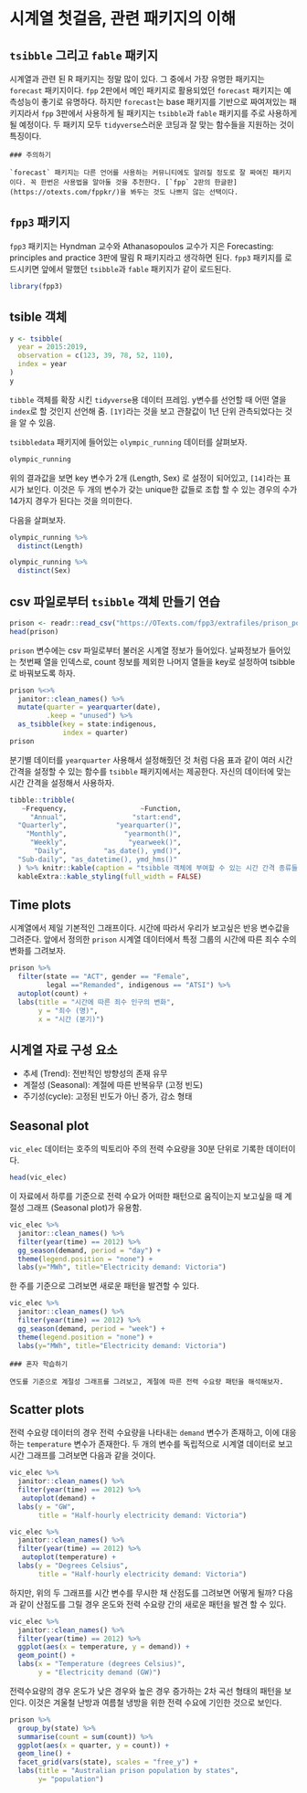 # 시계열 첫걸음, 관련 패키지의 이해 {#intro}

## `tsibble` 그리고 `fable` 패키지

시계열과 관련 된 R 패키지는 정말 많이 있다. 그 중에서 가장 유명한 패키지는 `forecast` 패키지이다. `fpp` 2판에서 메인 패키지로 활용되었던 `forecast` 패키지는 예측성능이 좋기로 유명하다. 하지만 `forecast`는 base 패키지를 기반으로 짜여져있는 패키지라서 `fpp` 3판에서 사용하게 될 패키지는 `tsibble`과 `fable` 패키지를 주로 사용하게 될 예정이다. 두 패키지 모두 `tidyverse`스러운 코딩과 잘 맞는 함수들을 지원하는 것이 특징이다.

```block
### 주의하기

`forecast` 패키지는 다른 언어를 사용하는 커뮤니티에도 알려질 정도로 잘 짜여진 패키지이다. 꼭 한번은 사용법을 알아둘 것을 추천한다. [`fpp` 2판의 한글판](https://otexts.com/fppkr/)을 봐두는 것도 나쁘지 않는 선택이다.
```

## `fpp3` 패키지

`fpp3` 패키지는 Hyndman 교수와 Athanasopoulos 교수가 지은 Forecasting: principles and practice 3판에 딸림 R 패키지라고 생각하면 된다. `fpp3` 패키지를 로드시키면 앞에서 말했던 `tsibble`과 `fable` 패키지가 같이 로드된다.

```r
library(fpp3)
```

## tsible 객체

```r
y <- tsibble(
  year = 2015:2019,
  observation = c(123, 39, 78, 52, 110),
  index = year
)
y
```

`tibble` 객체를 확장 시킨 `tidyverse`용 데이터 프레임. y변수를 선언할 때 어떤 열을 `index`로 할 것인지 선언해 줌. `[1Y]`라는 것을 보고 관찰값이 1년 단위 관측되었다는 것을 알 수 있음.

`tsibbledata` 패키지에 들어있는 `olympic_running` 데이터를 살펴보자.

```r
olympic_running
```

위의 결과값을 보면 key 변수가 2개 (Length, Sex) 로 설정이 되어있고, `[14]`라는 표시가 보인다. 이것은 두 개의 변수가 갖는 unique한 값들로 조합 할 수 있는 경우의 수가 14가지 경우가 된다는 것을 의미한다.

다음을 살펴보자.

```r
olympic_running %>% 
  distinct(Length)

olympic_running %>% 
  distinct(Sex)
```

## csv 파일로부터 `tsibble` 객체 만들기 연습

```r
prison <- readr::read_csv("https://OTexts.com/fpp3/extrafiles/prison_population.csv")
head(prison)
```

`prison` 변수에는 csv 파일로부터 불러온 시계열 정보가 들어있다. 날짜정보가 들어있는 첫번째 열을 인덱스로, count 정보를 제외한 나머지 열들을 key로 설정하여 tsibble로 바꿔보도록 하자.

```r
prison %<>% 
  janitor::clean_names() %>% 
  mutate(quarter = yearquarter(date),
         .keep = "unused") %>% 
  as_tsibble(key = state:indigenous,
             index = quarter)
prison
```

분기별 데이터를 `yearquarter` 사용해서 설정해줬던 것 처럼 다음 표과 같이 여러 시간 간격을 설정할 수 있는 함수를 `tsibble` 패키지에서는 제공한다. 자신의 데이터에 맞는 시간 간격을 설정해서 사용하자.

```r
tibble::tribble(
   ~Frequency,                  ~Function,
     "Annual",                "start:end",
  "Quarterly",            "yearquarter()",
    "Monthly",              "yearmonth()",
     "Weekly",               "yearweek()",
      "Daily",         "as_date(), ymd()",
  "Sub-daily", "as_datetime(), ymd_hms()"
  ) %>% knitr::kable(caption = "tsibble 객체에 부여할 수 있는 시간 간격 종류들") %>%
  kableExtra::kable_styling(full_width = FALSE)
```



## Time plots

시계열에서 제일 기본적인 그래프이다. 시간에 따라서 우리가 보고싶은 반응 변수값을 그려준다. 앞에서 정의한 `prison` 시계열 데이터에서 특정 그룹의 시간에 따른 죄수 수의 변화를 그려보자.

```r
prison %>% 
  filter(state == "ACT", gender == "Female",
         legal =="Remanded", indigenous == "ATSI") %>% 
  autoplot(count) +
  labs(title = "시간에 따른 죄수 인구의 변화",
       y = "죄수 (명)",
       x = "시간 (분기)")
```

## 시계열 자료 구성 요소

* 추세 (Trend): 전반적인 방향성의 존재 유무
* 계절성 (Seasonal): 계절에 따른 반복유무 (고정 빈도)
* 주기성(cycle): 고정된 빈도가 아닌 증가, 감소 형태

## Seasonal plot

`vic_elec` 데이터는 호주의 빅토리아 주의 전력 수요량을 30분 단위로 기록한 데이터이다. 

```r
head(vic_elec)
```

이 자료에서 하루를 기준으로 전력 수요가 어떠한 패턴으로 움직이는지 보고싶을 때 계절성 그래프 (Seasonal plot)가 유용함.

```r
vic_elec %>% 
  janitor::clean_names() %>% 
  filter(year(time) == 2012) %>% 
  gg_season(demand, period = "day") +
  theme(legend.position = "none") +
  labs(y="MWh", title="Electricity demand: Victoria")
```

한 주를 기준으로 그려보면 새로운 패턴을 발견할 수 있다.

```r
vic_elec %>% 
  janitor::clean_names() %>% 
  filter(year(time) == 2012) %>% 
  gg_season(demand, period = "week") +
  theme(legend.position = "none") +
  labs(y="MWh", title="Electricity demand: Victoria")
```

```block
### 혼자 학습하기

연도를 기준으로 계절성 그래프를 그려보고, 계절에 따른 전력 수요량 패턴을 해석해보자.
```

## Scatter plots

전력 수요량 데이터의 경우 전력 수요량을 나타내는 `demand` 변수가 존재하고, 이에 대응하는 `temperature` 변수가 존재한다. 두 개의 변수를 독립적으로 시계열 데이터로 보고 시간 그래프를 그려보면 다음과 같을 것이다.

```r
vic_elec %>% 
  janitor::clean_names() %>% 
  filter(year(time) == 2012) %>% 
   autoplot(demand) +
  labs(y = "GW",
       title = "Half-hourly electricity demand: Victoria")
```


```r
vic_elec %>% 
  janitor::clean_names() %>% 
  filter(year(time) == 2012) %>% 
   autoplot(temperature) +
  labs(y = "Degrees Celsius",
       title = "Half-hourly electricity demand: Victoria")
```

하지만, 위의 두 그래프를 시간 변수를 무시한 채 산점도를 그려보면 어떻게 될까? 다음과 같이 산점도를 그릴 경우 온도와 전력 수요량 간의 새로운 패턴을 발견 할 수 있다.

```r
vic_elec %>% 
  janitor::clean_names() %>% 
  filter(year(time) == 2012) %>% 
  ggplot(aes(x = temperature, y = demand)) +
  geom_point() +
  labs(x = "Temperature (degrees Celsius)",
       y = "Electricity demand (GW)")
```

전력수요량의 경우 온도가 낮은 경우와 높은 경우 증가하는 2차 곡선 형태의 패턴을 보인다. 이것은 겨울철 난방과 여름철 냉방을 위한 전력 수요에 기인한 것으로 보인다.

```r
prison %>%
  group_by(state) %>%
  summarise(count = sum(count)) %>% 
  ggplot(aes(x = quarter, y = count)) +
  geom_line() +
  facet_grid(vars(state), scales = "free_y") +
  labs(title = "Australian prison population by states",
       y= "population")
```
